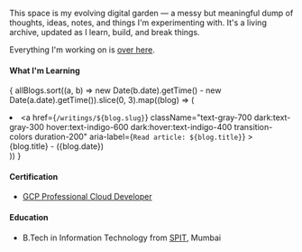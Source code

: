 
<Name />

This space is my evolving digital garden — a messy but meaningful dump of thoughts, ideas, notes, and things I'm experimenting with. It's a living archive, updated as I learn, build, and break things.

Everything I'm working on is [over here](/work).

#### What I'm Learning
{
    allBlogs.sort((a, b) => new Date(b.date).getTime() - new Date(a.date).getTime()).slice(0, 3).map((blog) => (
        <li key={blog.slug} className="font-normal">
            <a 
              href={`/writings/${blog.slug}`} 
              className="text-gray-700 dark:text-gray-300 hover:text-indigo-600 dark:hover:text-indigo-400 transition-colors duration-200"
              aria-label={`Read article: ${blog.title}`}
            >
                {blog.title}
            </a>
            <span className="text-gray-600 dark:text-gray-400 text-sm"> - ({blog.date})</span>
        </li>
    ))
}

#### Certification

- [GCP Professional Cloud Developer](https://scq.io/rsolS68)

#### Education

- B.Tech in Information Technology from [SPIT](https://www.spit.ac.in/), Mumbai